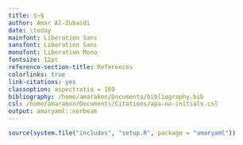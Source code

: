 ```yaml
---
title: $~$
author: Amar Al-Zubaidi
date: \today
mainfont: Liberation Sans
sansfont: Liberation Sans
monofont: Liberation Mono
fontsize: 12pt
reference-section-title: References
colorlinks: true
link-citations: yes
classoption: aspectratio = 169
bibliography: /home/amarakon/Documents/bibliography.bib
csl: /home/amarakon/Documents/Citations/apa-no-initials.csl
output: amaryaml::norbeam
---
```

```r
source(system.file("includes", "setup.R", package = "amaryaml"))
```

#
